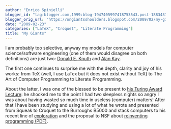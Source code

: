 ```yaml
---
author: "Enrico Spinielli"
blogger_id: "tag:blogger.com,1999:blog-1947405997418753543.post-1883437193742052867"
blogger_orig_url: "https://ongiantsshoulders.blogspot.com/2009/02/my-giants.html"
date: "2009-02-23"
categories: ["LaTeX", "Croquet", "Literate Programming"]
title: "My Giants"
---
```


I am probably too selective, anyway my models for computer science/software engineering (one of them would disagree on both definitions) are just two: [Donald E. Knuth](https://www-cs-faculty.stanford.edu/~uno/) and [Alan Kay](https://www.vpri.org/html/people/founders.htm).

The first one continues to surprise me with the depth, clarity and joy of his works: from TeX (well, I use LaTex but it does not exist without TeX) to The Art of Computer Programming to Literate Programming.

About the latter, I was one of the blessed to be present to [his Turing Award Lecture](https://awards.acm.org/citation.cfm?id=3972189&amp;srt=year&amp;year=2003&amp;aw=140&amp;ao=AMTURING): he shocked me to the point I had two sleepless nights so angry I was about having wasted so much time in useless (computer) matters! After that I have been studying and using a lot of what he wrote and presented from Squeak to Croquet to the Burroughs B5000 and stack computers to his recent line of [exploration](https://www.vpri.org/html/work/ifnct.htm) and the proposal to NSF about [reinventing programming (PDF)](https://www.vpri.org/pdf/rn2006002_nsfprop.pdf).